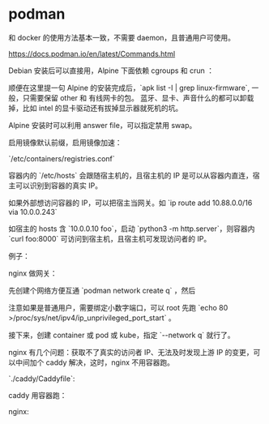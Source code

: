 = podman =

和 docker 的使用方法基本一致，不需要 daemon，且普通用户可使用。

https://docs.podman.io/en/latest/Commands.html

Debian 安装后可以直接用，Alpine 下面依赖 cgroups 和 crun ：

{{{sh
apk add crun
service cgroups start
# 或者开机启动: rc-update add cgroups
}}}

顺便在这里提一句 Alpine 的安装完成后，`apk list -I | grep linux-firmware`, 一般，只需要保留 other 和 有线网卡的包。
蓝牙、显卡、声音什么的都可以卸载掉，比如 intel 的显卡驱动还有拔掉显示器就死机的坑。

Alpine 安装时可以利用 answer file，可以指定禁用 swap。

启用镜像默认前缀，启用镜像加速：

`/etc/containers/registries.conf`

{{{toml
unqualified-search-registries = ["docker.io"]
[[registry]]
prefix = "docker.io"
location = "lwdakpha.mirror.aliyuncs.com"
# https://cr.console.aliyun.com/cn-shanghai/instances/mirrors
}}}

容器内的 `/etc/hosts` 会跟随宿主机的，且宿主机的 IP 是可以从容器内直连，宿主可以识别到容器的真实 IP。

如果外部想访问容器的 IP，可以把宿主当网关。如 `ip route add 10.88.0.0/16 via 10.0.0.243`

如宿主的 hosts 含 `10.0.0.10 foo`，启动 `python3 -m http.server`，则容器内 `curl foo:8000` 可访问到宿主机，且宿主机可发现访问者的 IP。

例子：
{{{sh
podman run --name ss -e PASSWORD=x*** -e METHOD=aes-256-gcm -p 127.1.1.1:58388:8388 -d shadowsocks/shadowsocks-libev
#
# ...
podman container start ss
}}}

nginx 做网关：

先创建个网络方便互通 `podman network create q` ，然后

{{{sh
podman run \
-v /etc/localtime:/etc/localtime:ro \
-v ./conf.d:/etc/nginx/conf.d \
-v ./.lego/certificates:/certificates \
-v ./log:/var/log/nginx \
-v ./html:/html \
-p 80:80 \
-p 443:443 \
--network q \
--name nginx \
nginx:alpine

# podman start nginx
}}}

注意如果是普通用户，需要绑定小数字端口，可以 root 先跑 `echo 80 >/proc/sys/net/ipv4/ip_unprivileged_port_start` 。

接下来，创建 container 或 pod 或 kube，指定 `--network q` 就行了。

nginx 有几个问题：获取不了真实的访问者 IP、无法及时发现上游 IP 的变更，可以中间加个 caddy 解决，这时，nginx 不用容器跑。

`./caddy/Caddyfile`:
{{{txt
http://adminer.*.* {
        reverse_proxy adminer:8080
}

http://whoami.*.* {
        reverse_proxy {
                to whoami-pod-0
                to whoami-pod-1
        }
}

:80 {
        reverse_proxy {
                to {labels.2}:80
        }
}
}}}

caddy 用容器跑：

{{{sh
podman run -d --network q \
-v ./caddy:/etc/caddy \
--name caddy \
-p 127.255.255.254:58888:80 \
caddy
}}}

nginx:
{{{txt
server {
        listen 80 default_server;
        return 301 https://$host$request_uri;
}

server {
        listen 443 ssl http2 default_server;

        if ( $host !~ ^(.+)\.tyio\.net$ ) {
                return 403;
        }

        root /html/$1;

        autoindex on;
        autoindex_exact_size off;
        autoindex_localtime on;
}

server {
    server_name tyio.net;
        root /html/www;
}

upstream caddy {
    server 127.255.255.254:58888;
    keepalive 64;
}

server {
    server_name
        adminer.tyio.net
        whoami.tyio.net
        ...
        ;
        listen 443 ssl http2;

    location / {
                proxy_pass http://caddy;
    }
}
}}}
